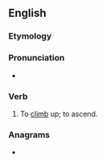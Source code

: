 ==English==

===Etymology===
{{prefix|en|up|climb}}

===Pronunciation===
* {{IPA|en|/ʌpˈklaɪm/}}

===Verb===
{{en-verb|past2=upclomb}}

# {{lb|en|archaic}} To [[climb]] up; to ascend.

===Anagrams===
* {{anagrams|en|a=bcilmpu|climb up|plumbic}}